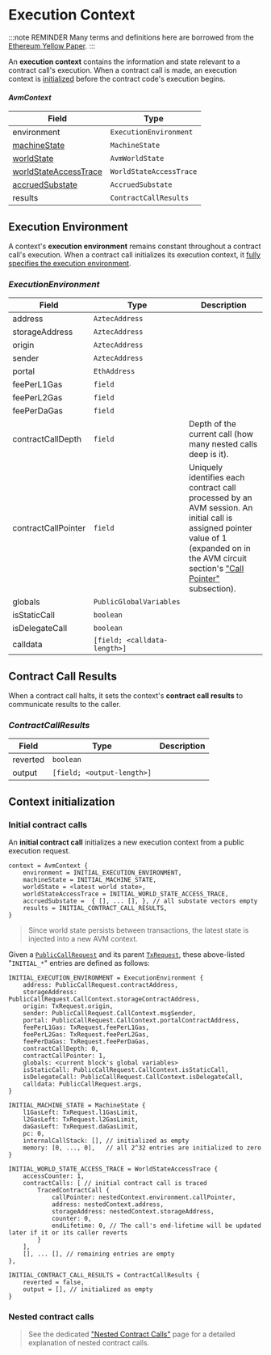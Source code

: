 # Execution Context

:::note REMINDER
Many terms and definitions here are borrowed from the [Ethereum Yellow Paper](https://ethereum.github.io/yellowpaper/paper.pdf).
:::

An **execution context** contains the information and state relevant to a contract call's execution. When a contract call is made, an execution context is [initialized](#context-initialization) before the contract code's execution begins.

#### _AvmContext_
| Field                                                     | Type                    |
| ---                                                       | ---                     |
| environment                                               | `ExecutionEnvironment`  |
| [machineState](./state#machine-state)                     | `MachineState`          |
| [worldState](./state#avm-world-state)                     | `AvmWorldState`         |
| [worldStateAccessTrace](./state#world-state-access-trace) | `WorldStateAccessTrace` |
| [accruedSubstate](./state#accrued-substate)               | `AccruedSubstate`       |
| results                                                   | `ContractCallResults`   |

## Execution Environment

A context's **execution environment** remains constant throughout a contract call's execution. When a contract call initializes its execution context, it [fully specifies the execution environment](#context-initialization).

### _ExecutionEnvironment_
| Field                 | Type                         | Description |
| ---                   | ---                          | ---         |
| address               | `AztecAddress`               |  |
| storageAddress        | `AztecAddress`               |  |
| origin                | `AztecAddress`               |  |
| sender                | `AztecAddress`               |  |
| portal                | `EthAddress`                 |  |
| feePerL1Gas           | `field`                      |  |
| feePerL2Gas           | `field`                      |  |
| feePerDaGas           | `field`                      |  |
| contractCallDepth     | `field`                      | Depth of the current call (how many nested calls deep is it). |
| contractCallPointer   | `field`                      | Uniquely identifies each contract call processed by an AVM session. An initial call is assigned pointer value of 1 (expanded on in the AVM circuit section's ["Call Pointer"](./avm-circuit#call-pointer) subsection). |
| globals               | `PublicGlobalVariables`      |  |
| isStaticCall          | `boolean`                    |  |
| isDelegateCall        | `boolean`                    |  |
| calldata              | `[field; <calldata-length>]` |  |

## Contract Call Results

When a contract call halts, it sets the context's **contract call results** to communicate results to the caller.

### _ContractCallResults_
| Field        | Type                       | Description |
| ---          | ---                        | ---         |
| reverted     | `boolean`                  |  |
| output       | `[field; <output-length>]` |  |

## Context initialization

### Initial contract calls

An **initial contract call** initializes a new execution context from a public execution request.

```
context = AvmContext {
    environment = INITIAL_EXECUTION_ENVIRONMENT,
    machineState = INITIAL_MACHINE_STATE,
    worldState = <latest world state>,
    worldStateAccessTrace = INITIAL_WORLD_STATE_ACCESS_TRACE,
    accruedSubstate =  { [], ... [], }, // all substate vectors empty
    results = INITIAL_CONTRACT_CALL_RESULTS,
}
```

> Since world state persists between transactions, the latest state is injected into a new AVM context.

Given a [`PublicCallRequest`](../transactions/tx-object#public-call-request) and its parent [`TxRequest`](../transactions/local-execution#execution-request), these above-listed "`INITIAL_*`" entries are defined as follows:

```
INITIAL_EXECUTION_ENVIRONMENT = ExecutionEnvironment {
    address: PublicCallRequest.contractAddress,
    storageAddress: PublicCallRequest.CallContext.storageContractAddress,
    origin: TxRequest.origin,
    sender: PublicCallRequest.CallContext.msgSender,
    portal: PublicCallRequest.CallContext.portalContractAddress,
    feePerL1Gas: TxRequest.feePerL1Gas,
    feePerL2Gas: TxRequest.feePerL2Gas,
    feePerDaGas: TxRequest.feePerDaGas,
    contractCallDepth: 0,
    contractCallPointer: 1,
    globals: <current block's global variables>
    isStaticCall: PublicCallRequest.CallContext.isStaticCall,
    isDelegateCall: PublicCallRequest.CallContext.isDelegateCall,
    calldata: PublicCallRequest.args,
}

INITIAL_MACHINE_STATE = MachineState {
    l1GasLeft: TxRequest.l1GasLimit,
    l2GasLeft: TxRequest.l2GasLimit,
    daGasLeft: TxRequest.daGasLimit,
    pc: 0,
    internalCallStack: [], // initialized as empty
    memory: [0, ..., 0],   // all 2^32 entries are initialized to zero
}

INITIAL_WORLD_STATE_ACCESS_TRACE = WorldStateAccessTrace {
    accessCounter: 1,
    contractCalls: [ // initial contract call is traced
        TracedContractCall {
            callPointer: nestedContext.environment.callPointer,
            address: nestedContext.address,
            storageAddress: nestedContext.storageAddress,
            counter: 0,
            endLifetime: 0, // The call's end-lifetime will be updated later if it or its caller reverts
        }
    ],
    [], ... [], // remaining entries are empty
},

INITIAL_CONTRACT_CALL_RESULTS = ContractCallResults {
    reverted = false,
    output = [], // initialized as empty
}
```

### Nested contract calls

> See the dedicated ["Nested Contract Calls"](./nested-calls) page for a detailed explanation of nested contract calls.


<NestedContext />